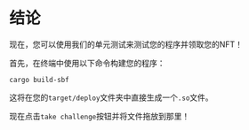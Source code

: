 # 结论

现在，您可以使用我们的单元测试来测试您的程序并领取您的NFT！

首先，在终端中使用以下命令构建您的程序：

```
cargo build-sbf
```

这将在您的`target/deploy`文件夹中直接生成一个`.so`文件。

现在点击`take challenge`按钮并将文件拖放到那里！